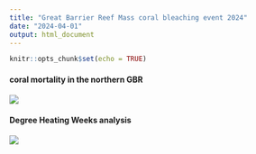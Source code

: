 ```yaml
---
title: "Great Barrier Reef Mass coral bleaching event 2024"
date: "2024-04-01"
output: html_document
---
```


```r
knitr::opts_chunk$set(echo = TRUE)
```

#### coral mortality in the northern GBR

#### ![](images/Lizard-aerial-01.jpg)

#### Degree Heating Weeks analysis

![](images/dhw_animation_90day_gbr_930x580.gif)
